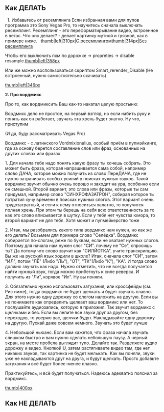 ==Как ДЕЛАТЬ==
''' '''
1. Избавьтесь от ресемплинга
Если избранная вами для пупов программа это Sony Vegas Pro, то научитесь сначала выключать ресемплинг. Ресемплинг - это переформатирывание видео, встроенное в вегас. Что оно делает? - делает картинку мутной и грязной, как в примере ниже. 
​​​​
[[Файл:Resample.jpg|thumb|left|310px|С ресемплингом]][[Файл:Without.jpg|thumb|314px|Без ресемплинга]]









Чтобы его выключить пкм по дорожке -> propreties -> disable resample.[[Файл:2018-04-21_17-13-28.png|thumb|left|358px]]



























Или же можно воспользоваться скриптом Smart_rerender_Disable (Не встроенный, нужно самостоятельно скачивать)

[[Файл:2018-04-21_17-34-22.png|thumb|left|346px]]


















'''2. Про вордмикс'''


Про то, как вордмиксить Баш как-то накатал целую простыню:


Вордмикс дело не простое, на первый взгляд, но если набить руку и понять как он работает, звучать эта хрень будет знатно. Ну что, приступим

(И да, буду рассматривать Vegas Pro)

Вордмикс - с латинского Vordmixionalius, особый приём в пупмэйкинге, где за основу берется составление слов или фраз, основанных на других словах или фразах

1. Для начала тебе надо понять какую фразу ты хочешь собрать. Это может быть фраза, которая напрашивается сама собой, например слово ДАЧА, которое можно получить из слово ПереДАЧА, где не нужно затрачивать особых усилий в поисках нужных звуков. Такой вордмикс звучит обычно очень хорошо и заходит на ура, особенно если он смешной. Второй вариант, это слова или фразы, которые ты сам придумал, например слово "СИНХРОФАЗАТРОН", собирая которое ты потратил кучу времени в поисках нужных слогов. Этот вариант очень трудозатратный, и если к нему относиться халатно, то получится полная хрень. При этом ты берешь на себя всю ответственность за то как это слово вписывается в шутку. Если у тебя нет чувства юмора, то второй вариант не для тебя. Хотя может и пупмейкерство тоже

2. Итак, мы разобрались какого типа вордмикс нам нужен, но как же его делать? Возьмем для примера слово "Селёдка". Вордмикс собирается по-слогам, реже по буквам, если не хватает нужных слогов. Поэтому для начала нам нужен слог "СИ". почему не "Се", спросишь ты? Да потому что слово звучит как "СИЛЙОТКА", учите транскрипцию. Вы же на русский язык ходили в школе? Итак, сначала слог "СИ", затем "ИЛ", потом "ЛЁ" (Либо "ЛЬ"), "ОТ", "ТК"(Либо "К"), "КА". И тогда слово должно звучать как надо. Нужно отметить, что не всегда получается найти нужный звук, тогда можно прибегнуть к силе реверса. И получить из "Ли", корявое "Ил". Ну вы поняли.

3. Обязательно нужно использовать затухания, или кроссфейды (см. Рис ниже), тогда вордмикс не будет щелкать и будет звучать плавно. Для этого нужно одну дорожку со слогом наложить на другую. Если вы не понимаете как определить щелкает ваш вордмикс или нет. То послушайте аудиозапись, которую я приложил. Так звучит вордмикс с щелчками и без. Если вы лепите все звуки друг за другом, без переходов, то уверяю вас, щелчки будут. Накладывайте одну дорожку на другую. Пускай даже совсем немного. Звучать это будет лучше

4. Небольшой ньюанс. Если вам кажется, что фраза начала звучать слишком быстро и вам нужно сделать небольшую паузу. А черный экран, на месте пробела выглядит тупо. Делайте так. Разделяете аудио дорожку и видео. Кнопкой U, затем растягиваете видео там, где нет никаких звуков, так картинка не будет мелькать. Как вы поняли, звуки уже не накладываются друг на друга, и будут щелкать. Просто добавьте затухания и всё будет более-менее плавно.

Практикуйтесь, и всё будет получаться. Надеюсь адекватно пояснил за вордмикс.

[[Файл:4zTJ5J6By0c.jpg|thumb|400px]]








==Как НЕ ДЕЛАТЬ==